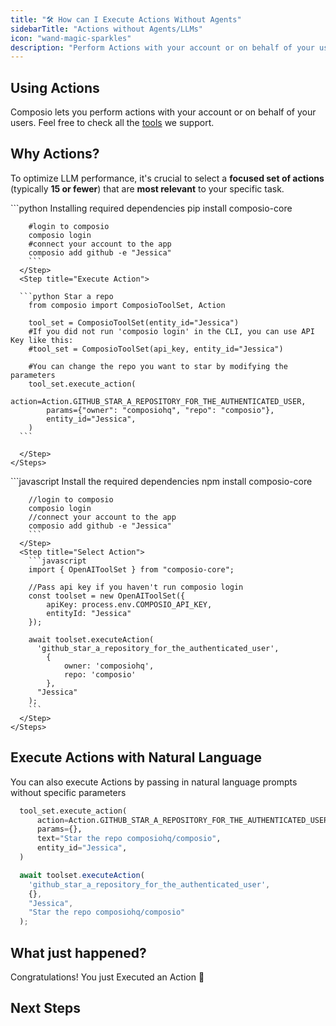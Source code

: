 ```yaml
---
title: "🛠️ How can I Execute Actions Without Agents"
sidebarTitle: "Actions without Agents/LLMs"
icon: "wand-magic-sparkles"
description: "Perform Actions with your account or on behalf of your users without Agents"
---
```


## Using Actions

Composio lets you perform actions with your account or on behalf of your users. Feel free to check all the [tools](https://app.composio.dev/apps) we support. 

## Why Actions?

To optimize LLM performance, it's crucial to select a **focused set of actions** (typically **15 or fewer**) that are **most relevant** to your specific task.


<Tabs>
  <Tab title="Python">
    <Steps>
      <Step title="Install package">
        ```python Installing required dependencies 
        pip install composio-core

        #login to composio
        composio login
        #connect your account to the app 
        composio add github -e "Jessica"
        ```
      </Step>
      <Step title="Execute Action">
        
      ```python Star a repo
        from composio import ComposioToolSet, Action

        tool_set = ComposioToolSet(entity_id="Jessica")
        #If you did not run 'composio login' in the CLI, you can use API Key like this:
        #tool_set = ComposioToolSet(api_key, entity_id="Jessica")

        #You can change the repo you want to star by modifying the parameters
        tool_set.execute_action(
            action=Action.GITHUB_STAR_A_REPOSITORY_FOR_THE_AUTHENTICATED_USER,
            params={"owner": "composiohq", "repo": "composio"},
            entity_id="Jessica",
        )
      ```

      </Step>
    </Steps>
  </Tab>

  <Tab title="JavaScript">
    <Steps>
      <Step title="Install package">
        ```javascript Install the required dependencies
        npm install composio-core

        //login to composio
        composio login
        //connect your account to the app 
        composio add github -e "Jessica"
        ```
      </Step>
      <Step title="Select Action">
        ```javascript
        import { OpenAIToolSet } from "composio-core";

        //Pass api key if you haven't run composio login
        const toolset = new OpenAIToolSet({
            apiKey: process.env.COMPOSIO_API_KEY,
            entityId: "Jessica"
        });

        await toolset.executeAction(
          'github_star_a_repository_for_the_authenticated_user',
            {
                owner: 'composiohq',
                repo: 'composio'
            },
          "Jessica"
        );
        ```
      </Step>
    </Steps>
  </Tab>
</Tabs>

## Execute Actions with Natural Language
You can also execute Actions by passing in natural language prompts without specific parameters
<CodeGroup>
```python Python
  tool_set.execute_action(
      action=Action.GITHUB_STAR_A_REPOSITORY_FOR_THE_AUTHENTICATED_USER,
      params={},
      text="Star the repo composiohq/composio",
      entity_id="Jessica",
  )
```

```javascript JavaScript
  await toolset.executeAction(
    'github_star_a_repository_for_the_authenticated_user',
    {},
    "Jessica",
    "Star the repo composiohq/composio"
  );
```
</CodeGroup>

## What just happened?

Congratulations! You just Executed an Action 🎉

## Next Steps
<CardGroup cols={1}>
<Card title="What else can you do with Actions?" icon="wand-magic-sparkles" href="/introduction/foundations/components/actions/action-guide-2">
</Card>
</CardGroup>
<br/>